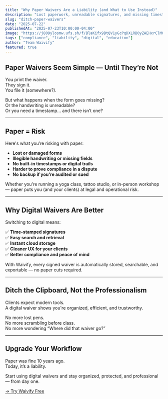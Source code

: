 ```yaml
---
title: "Why Paper Waivers Are a Liability (and What to Use Instead)"
description: "Lost paperwork, unreadable signatures, and missing timestamps — digital waivers fix all of that."
slug: "ditch-paper-waivers"
date: "2025-07-22"
publishedAt: "2025-07-23T10:00:00-04:00"
image: "https://j809ylosmw.ufs.sh/f/BlaKifx9BtQV1yGcPqDXLRB0yZAEHxrClMOIv6es1qcjfzNF"
tags: ["compliance", "liability", "digital", "education"]
author: "Team Waivify"
featured: true
---
```


## Paper Waivers Seem Simple — Until They’re Not

You print the waiver.  
They sign it.  
You file it (somewhere?).

But what happens when the form goes missing?  
Or the handwriting is unreadable?  
Or you need a timestamp… and there isn’t one?

---

## Paper = Risk

Here's what you’re risking with paper:

- **Lost or damaged forms**
- **Illegible handwriting or missing fields**
- **No built-in timestamps or digital trails**
- **Harder to prove compliance in a dispute**
- **No backup if you're audited or sued**

Whether you're running a yoga class, tattoo studio, or in-person workshop — paper puts you (and your clients) at legal and operational risk.

---

## Why Digital Waivers Are Better

Switching to digital means:

✅ **Time-stamped signatures**  
✅ **Easy search and retrieval**  
✅ **Instant cloud storage**  
✅ **Cleaner UX for your clients**  
✅ **Better compliance and peace of mind**

With Waivify, every signed waiver is automatically stored, searchable, and exportable — no paper cuts required.

---

## Ditch the Clipboard, Not the Professionalism

Clients expect modern tools.  
A digital waiver shows you're organized, efficient, and trustworthy.

No more lost pens.  
No more scrambling before class.  
No more wondering “Where did that waiver go?”

---

## Upgrade Your Workflow

Paper was fine 10 years ago.  
Today, it’s a liability.

Start using digital waivers and stay organized, protected, and professional — from day one.

[→ Try Waivify Free](https://waivify.com)
